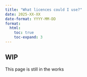 ```yaml
---
title: "What licences could I use?"
date: 2025-XX-XX
date-format: YYYY-MM-DD
format:
  html:
    toc: true
    toc-expand: 3
---
```


::: callout-caution
## WIP

This page is still in the works
:::